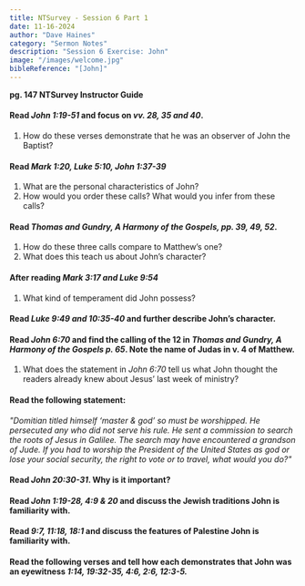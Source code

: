 ```yaml
---
title: NTSurvey - Session 6 Part 1
date: 11-16-2024
author: "Dave Haines"
category: "Sermon Notes"
description: "Session 6 Exercise: John"
image: "/images/welcome.jpg"
bibleReference: "[John]"
---
```


**pg. 147 NTSurvey Instructor Guide**  

#### Read *John 1:19-51* and focus on *vv. 28, 35 and 40*.
1. How do these verses demonstrate that he was an observer of John the Baptist?

#### Read *Mark 1:20, Luke 5:10, John 1:37-39*
1. What are the personal characteristics of John?
2. How would you order these calls? What would you infer from these calls?

#### Read *Thomas and Gundry, A Harmony of the Gospels, pp. 39, 49, 52*.  
1. How do these three calls compare to Matthew’s one?
2. What does this teach us about John’s character?

#### After reading *Mark 3:17 and Luke 9:54*
1. What kind of temperament did John possess?

#### Read *Luke 9:49 and 10:35-40* and further describe John’s character. 

#### Read *John 6:70* and find the calling of the 12 in *Thomas and Gundry, A Harmony of the Gospels p. 65*. Note the name of Judas in v. 4 of Matthew.  
1. What does the statement in *John 6:70* tell us what John thought the readers already knew about Jesus’ last week of ministry?

#### Read the following statement:
*"Domitian titled himself ‘master & god’ so must be worshipped. He persecuted any who
did not serve his rule. He sent a commission to search the roots of Jesus in Galilee. The
search may have encountered a grandson of Jude.
If you had to worship the President of the United States as god or lose your social
security, the right to vote or to travel, what would you do?"*  

#### Read *John 20:30-31*. Why is it important? 

#### Read *John 1:19-28, 4:9 & 20* and discuss the Jewish traditions John is familiarity with.

#### Read *9:7, 11:18, 18:1* and discuss the features of Palestine John is familiarity with.

#### Read the following verses and tell how each demonstrates that John was an eyewitness *1:14, 19:32-35, 4:6, 2:6, 12:3-5.*
